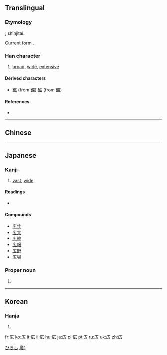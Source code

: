 {{also|廣|广}}
==Translingual==
{{ja-forms|広|[[广]]|[[廣]]}}
===Etymology===
{{Han simp|廣|f=黃|t=厶}}; shinjitai.

Current form {{Han compound|广|厶}}.

===Han character===
{{Han char|rn=53|rad=广|as=02|sn=5|four=0023<sub>0</sub>|canj=戈戈 (II), X戈戈 (XII)|ids=⿸[[广]][[厶]]}}

# [[broad]], [[wide]], [[extensive]]

====Derived characters====
* [[鉱]] (from [[鑛]]) [[砿]] (from [[礦]])

====References====
* {{Han ref|kx=0343.081|dkj=09224|dj=0652.180|hdz=20873.021|uh=5E83|ud=24195}}

----

==Chinese==
{{zh-see|廣|v}}

----

==Japanese==

===Kanji===
{{ja-kanji|grade=2|rs=广02|style=s|kyu=廣}}

# [[vast]], [[wide]]

====Readings====
* {{ja-readings
|on=[[こう]] (kō) < [[くわう]] (kwau)
|kun=[[ひろい]] (hiroi), [[ひろめる]] (hiromeru), [[ひろげる]] (hirogeru)}}

====Compounds====
* [[広壮]]
* [[広大]]
* [[広範]]
* [[広報]]
* [[広野]]
* [[広場]]

===Proper noun===
{{ja-pos|k|proper|hira=ひろし|rom=Hiroshi}}

# {{given name|male|lang=ja}}

[[Category:Japanese male given names|ひろし]]

----

==Korean==

===Hanja===
{{ko-hanja|hangeul=광|eumhun=넓을|rv=gwang|mr=kwang}}

# {{defn|lang=ko|sort=广02}}

[[Category:CJKV characters simplified differently in Japan and China|廣1]]

[[fr:広]]
[[ko:広]]
[[it:広]]
[[li:広]]
[[hu:広]]
[[ja:広]]
[[pl:広]]
[[pt:広]]
[[ru:広]]
[[uk:広]]
[[zh:広]]